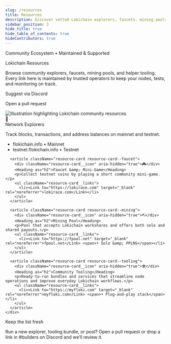 ```yaml
---
slug: /resources
title: Resources
description: Discover vetted Lokichain explorers, faucets, mining pools, and tooling that keep Flokicoin nodes and workflows on track.
sidebar_position: 3
hide_title: true
hide_table_of_contents: true
hideContributors: true
---
```



<div className="resources-page">
<section className="resources-hero">
  <div className="container">
    <div className="resources-hero__panel">
      <div className="resources-hero__content">
        <div className="resources-hero__copy">
          <p className="resources-kicker">Community Ecosystem • Maintained &amp; Supported</p>
          <Heading as="h1">Lokichain Resources</Heading>
          <p className="resources-hero__blurb">
            Browse community explorers, faucets, mining pools, and helper tooling. Every link here is maintained by trusted operators to keep your nodes, tests, and monitoring on track.
          </p>
          <div className="resources-hero__cta">
            <p><Link className="button button--primary button--lg resources-cta" to="https://flokicoin.org/discord" target="_blank" rel="noreferrer">Suggest via Discord</Link></p>
            <p><Link className="button button--outline button--lg resources-cta-secondary" to="https://github.com/flokiorg/docs/edit/main/docs/resources/index.mdx" target="_blank" rel="noreferrer">Open a pull request</Link></p>
          </div>
        </div>
        <div className="resources-hero__illustration" aria-hidden="true">
          <img src={resourcesImage.src ?? resourcesImage} alt="Illustration highlighting Lokichain community resources" loading="eager" />
        </div>
      </div>
    </div>
  </div>
</section>

<section className="resources-section">
  <div className="container">
    <div className="resources-grid">
      <article className="resource-card resource-card--explorer">
        <div className="resource-card__icon" aria-hidden="true">🔭</div>
        <Heading as="h2">Network Explorers</Heading>
        <p>Track blocks, transactions, and address balances on mainnet and testnet.</p>
        <ul className="resource-card__links">
          <li><Link to="https://flokichain.info" target="_blank" rel="noreferrer">flokichain.info</Link> <span>• Mainnet</span></li>
          <li><Link to="https://testnet.flokichain.info" target="_blank" rel="noreferrer">testnet.flokichain.info</Link> <span>• Testnet</span></li>
        </ul>
      </article>

      <article className="resource-card resource-card--faucet">
        <div className="resource-card__icon" aria-hidden="true">🎮</div>
        <Heading as="h2">Faucet &amp; Mini-Game</Heading>
        <p>Collect testnet coins by playing a short community mini-game.</p>
        <ul className="resource-card__links">
          <li><Link to="https://lokirace.com" target="_blank" rel="noreferrer">lokirace.com</Link></li>
        </ul>
      </article>

      <article className="resource-card resource-card--mining">
        <div className="resource-card__icon" aria-hidden="true">⛏️</div>
        <Heading as="h2">Mining Pool</Heading>
        <p>Pool that accepts Lokichain workshares and offers both solo and shared payouts.</p>
        <ul className="resource-card__links">
          <li><Link to="https://fpool.net" target="_blank" rel="noreferrer">fpool.net</Link> <span>• Solo &amp; PPLNS</span></li>
        </ul>
      </article>

      <article className="resource-card resource-card--tooling">
        <div className="resource-card__icon" aria-hidden="true">🛠️</div>
        <Heading as="h2">Community Tooling</Heading>
        <p>Ready-to-run bundles and services that streamline node operations and improve everyday Lokichain workflows.</p>
        <ul className="resource-card__links">
          <li><Link to="https://myfloki.com" target="_blank" rel="noreferrer">myfloki.com</Link> <span>• Plug-and-play stack</span></li>
        </ul>
      </article>
    </div>
  </div>
</section>

<section className="resources-footer">
  <div className="container">
    <Heading as="h2">Keep the list fresh</Heading>
    <p>
      Run a new explorer, tooling bundle, or pool? Open a pull request or drop a link in <Link to="https://flokicoin.org/discord" target="_blank" rel="noreferrer">#builders on Discord</Link> and we’ll review it.
    </p>
  </div>
</section>




</div>
